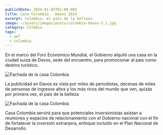 ```yaml
---
publishDate: 2024-01-05T01:00:00Z
title: Casa Colombia - Davos 2024
excerpt: Colombia, el país de la belleza
image: ~/assets/images/posts/colombia-davos-3_1.jpg
category: Colmbia
tags:
  - wef
  - colombia
---
```


En el marco del Foro Económico Mundial, el Gobierno alquiló una casa en la
ciudad suiza de Davos, sede del encuentro, para promocionar al país como destino
turístico.

![Fachada de la casa Colombia](~//assets/images/posts/colombia-davos-6.jpeg)

La publicidad en Davos es vista por miles de periodistas, decenas de miles de
personas de ingresos altos y los más ricos del mundo que ven, quizás por primera
vez, el país de la belleza

![Fachada de la casa Colombia](~//assets/images/posts/colombia-davos-4.jpeg)

Casa Colombia servirá para que potenciales inversionistas asistan a reuniones y
espacios de relacionamiento con el Gobierno nacional con el fin de fortalecer la
inversión extranjera, enfoque incluido en el Plan Nacional de Desarrollo.

